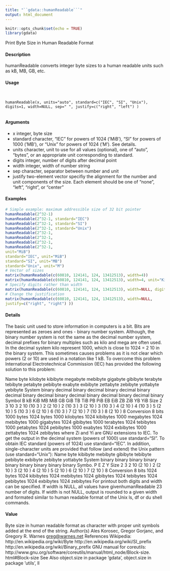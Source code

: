 ```yaml
---
title: "``gdata::humanReadable```"
output: html_document
---
```


```r
knitr::opts_chunk$set(echo = TRUE)
library(gdata)
```

Print Byte Size in Human Readable Format

#### Description

humanReadable converts integer byte sizes to a human readable units such as kB, MB, GB, etc.

#### Usage
<pre><code>

humanReadable(x, units="auto", standard=c("IEC", "SI", "Unix"),
digits=1, width=NULL, sep=" ", justify=c("right", "left") )

</code></pre>
#### Arguments

* x integer, byte size
* standard character, "IEC" for powers of 1024 (’MiB’), "SI" for powers of 1000 (’MB’),
or "Unix" for powers of 1024 (’M’). See details.
* units character, unit to use for all values (optional), one of "auto", "bytes", or an appropriate unit corresponding to standard.
* digits integer, number of digits after decimal point
* width integer, width of number string
* sep character, separator between number and unit
* justify two-element vector specifiy the alignment for the number and unit components of the size. Each element should be one of "none", "left", "right", or "center"


#### Examples
```r

# Simple example: maximum addressible size of 32 bit pointer
humanReadable(2^32-1)
humanReadable(2^32-1, standard="IEC")
humanReadable(2^32-1, standard="SI")
humanReadable(2^32-1, standard="Unix")
humanReadable(2^32-1,
humanReadable(2^32-1,
humanReadable(2^32-1,
humanReadable(2^32-1,
unit="MiB")
standard="IEC", unit="MiB")
standard="SI", unit="MB")
standard="Unix", unit="M")
# Vector of sizes
matrix(humanReadable(c(60810, 124141, 124, 13412513), width=4))
matrix(humanReadable(c(60810, 124141, 124, 13412513), width=4, unit="KiB"))
# Specify digits rather than width
matrix(humanReadable(c(60810, 124141, 124, 13412513), width=NULL, digits=2))
# Change the justification
matrix(humanReadable(c(60810, 124141, 124, 13412513), width=NULL,
justify=c("right", "right") ))
```

#### Details

The basic unit used to store information in computers is a bit. Bits are represented as zeroes and ones - binary number system. Although, the binary number system is not the same as the decimal
number system, decimal prefixes for binary multiples such as kilo and mega are often used. In the decimal system kilo represent 1000, which is close to 1024 = 2 10 in the binary system. This
sometimes causes problems as it is not clear which powers (2 or 10) are used in a notation like 1 kB. To overcome this problem International Electrotechnical Commission (IEC) has provided the
following solution to this problem:

Name
byte
kilobyte
kibibyte
megabyte
mebibyte
gigabyte
gibibyte
terabyte
tebibyte
petabyte
pebibyte
exabyte
exbibyte
zettabyte
zebibyte
yottabyte
yebibyte
System
binary
decimal
binary
decimal
binary
decimal
binary
decimal
binary
decimal
binary
decimal
binary
decimal
binary
decimal
binary
Symbol
B
kB
KiB
MB
MiB
GB
GiB
TB
TiB
PB
PiB
EB
EiB
ZB
ZiB
YB
YiB
Size
2 3
10 3
2 10
(10 3 ) 2
(2 10 ) 2
(10 3 ) 3
(2 10 ) 3
(10 3 ) 4
(2 10 ) 4
(10 3 ) 5
(2 10 ) 5
(10 3 ) 6
(2 10 ) 6
(10 3 ) 7
(2 10 ) 7
(10 3 ) 8
(2 10 ) 8
Conversion
8 bits
1000 bytes
1024 bytes
1000 kilobytes
1024 kibibytes
1000 megabytes
1024 mebibytes
1000 gigabytes
1024 gibibytes
1000 terabytes
1024 tebibytes
1000 petabytes
1024 pebibytes
1000 exabytes
1024 exbibytes
1000 zettabytes
1024 zebibytes
where Zi and Yi are GNU extensions to IEC. To get the output in the decimal system (powers of
1000) use standard="SI". To obtain IEC standard (powers of 1024) use standard="IEC".
In addition, single-character units are provided that follow (and extend) the Unix pattern (use
standard="Unix"):
Name
byte
kibibyte
mebibyte
gibibyte
tebibyte
pebibyte
exbibyte
zebibyte
yottabyte
System
binary
binary
binary
binary
binary
binary
binary
binary
binary
Symbo.
P
E
Z
Y
Size
2 3
2 10
(2 10 ) 2
(2 10 ) 3
(2 10 ) 4
(2 10 ) 5
(2 10 ) 6
(2 10 ) 7
(2 10 ) 8
Conversion
8 bits
1024 bytes
1024 kibibytes
1024 mebibytes
1024 gibibytes
1024 tebibytes
1024 pebibytes
1024 exbibytes
1024 zebibytes
For printout both digits and width can be specified. If width is NULL, all values have givenhumanReadable
23
number of digits. If width is not NULL, output is rounded to a given width and formated similar to
human readable format of the Unix ls, df or du shell commands.

#### Value

Byte size in human readable format as character with proper unit symbols added at the end of the
string.
Author(s)
Ales Korosec, Gregor Gorjanc, and Gregory R. Warnes <greg@warnes.net>
References
Wikipedia: http://en.wikipedia.org/wiki/Byte http://en.wikipedia.org/wiki/SI_prefix
http://en.wikipedia.org/wiki/Binary_prefix
GNU manual for coreutils: http://www.gnu.org/software/coreutils/manual/html_node/Block-size.
html#Block-size
See Also
object.size in package ’gdata’, object.size in package ’utils’, ll

